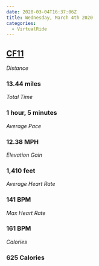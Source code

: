```yaml
---
date: 2020-03-04T16:37:06Z
title: Wednesday, March 4th 2020
categories:
  - VirtualRide
---
```

## [CF11](https://www.strava.com/activities/3154031897)

_Distance_

### 13.44 miles

_Total Time_

### 1 hour, 5 minutes

_Average Pace_

### 12.38 MPH

_Elevation Gain_

### 1,410 feet

_Average Heart Rate_

### 141 BPM

_Max Heart Rate_

### 161 BPM

_Calories_

### 625 Calories